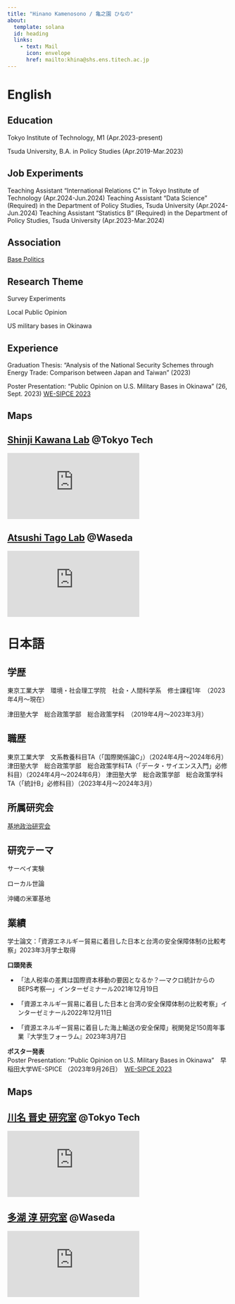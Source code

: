 ```yaml
---
title: "Hinano Kamenosono / 亀之園 ひなの"
about:
  template: solana
  id: heading
  links: 
    - text: Mail
      icon: envelope
      href: mailto:khina@shs.ens.titech.ac.jp
---
```


:::{#heading}

::: {.panel-tabset}
# English

## Education
Tokyo Institute of Technology, M1 (Apr.2023-present)

Tsuda University, B.A. in Policy Studies (Apr.2019-Mar.2023)

## Job Experiments
Teaching Assistant "International Relations C" in Tokyo Institute of Technology (Apr.2024-Jun.2024)
Teaching Assistant "Data Science" (Required) in the Department of Policy Studies, Tsuda University (Apr.2024-Jun.2024)
Teaching Assistant "Statistics B" (Required) in the Department of Policy Studies, Tsuda University (Apr.2023-Mar.2024)

## Association
[Base Politics](https://www.basepoliticsjp.com/)

## Research Theme
Survey Experiments

Local Public Opinion

US military bases in Okinawa

## Experience
Graduation Thesis: "Analysis of the National Security Schemes through Energy Trade: Comparison between Japan and Taiwan" (2023)

Poster Presentation: "Public Opinion on U.S. Military Bases in Okinawa" (26, Sept. 2023) [WE-SIPCE 2023](https://www.waseda.jp/inst/sgu/news/2023/09/26/26911/)

## Maps
::: {.grid}

::: {.grid-auto-fit}
:::{.callout-note}
## [Shinji Kawana Lab](https://sites.google.com/view/kawanalab) @Tokyo Tech

<iframe src="https://www.google.com/maps/embed?pb=!1m14!1m8!1m3!1d1621.9433944506384!2d139.6824459!3d35.6058591!3m2!1i1024!2i768!4f13.1!3m3!1m2!1s0x6018f5c7cc7bd92d%3A0xc8499216b1e3dd28!2z5p2x5Lqs5bel5qWt5aSn5a2mIOilvznlj7fppKg!5e0!3m2!1sja!2sjp!4v1695984121571!5m2!1sja!2sjp" width="auto" height="auto" style="border:0;" allowfullscreen="" loading="lazy" referrerpolicy="no-referrer-when-downgrade"></iframe>
:::

:::

::: {.grid-auto-fit}
:::{.callout-note}
## [Atsushi Tago Lab](https://a-tago.github.io/) @Waseda

<iframe src="https://www.google.com/maps/embed?pb=!1m18!1m12!1m3!1d924.9990165076774!2d139.7190011967158!3d35.708478600163374!2m3!1f0!2f0!3f0!3m2!1i1024!2i768!4f13.1!3m3!1m2!1s0x60188d1b65b68f05%3A0x548ad5986c6f7ee1!2z44CSMTY5LTAwNTEg5p2x5Lqs6YO95paw5a6_5Yy66KW_5pep56iy55Sw77yR5LiB55uu77yW4oiS77yRIOaXqeeosueUsOWkp-WtpiAz5Y-36aSo!5e0!3m2!1sja!2sjp!4v1695984163272!5m2!1sja!2sjp" width="auto" height="auto" style="border:0;" allowfullscreen="" loading="lazy" referrerpolicy="no-referrer-when-downgrade"></iframe>
:::

:::

:::

# 日本語

## 学歴
東京工業大学　環境・社会理工学院　社会・人間科学系　修士課程1年　（2023年4月〜現在）

津田塾大学　総合政策学部　総合政策学科　（2019年4月〜2023年3月）

## 職歴
東京工業大学　文系教養科目TA（「国際関係論C」）（2024年4月〜2024年6月）
津田塾大学　総合政策学部　総合政策学科TA（「データ・サイエンス入門」必修科目）（2024年4月〜2024年6月）
津田塾大学　総合政策学部　総合政策学科TA（「統計B」必修科目）（2023年4月〜2024年3月）

## 所属研究会
[基地政治研究会](https://www.basepoliticsjp.com/)

## 研究テーマ
サーベイ実験

ローカル世論

沖縄の米軍基地

## 業績
学士論文：「資源エネルギー貿易に着目した日本と台湾の安全保障体制の比較考察」2023年3月学士取得

**口頭発表**<br>

- 「法人税率の差異は国際資本移動の要因となるか？―マクロ統計からのBEPS考察―」インターゼミナール2021年12月19日

- 「資源エネルギー貿易に着目した日本と台湾の安全保障体制の比較考察」インターゼミナール2022年12月11日

- 「資源エネルギー貿易に着目した海上輸送の安全保障」税関発足150周年事業『大学生フォーラム』2023年3月7日

**ポスター発表**<br>
Poster Presentation: "Public Opinion on U.S. Military Bases in Okinawa"　早稲田大学WE-SPICE （2023年9月26日）　[WE-SIPCE 2023](https://www.waseda.jp/inst/sgu/news/2023/09/26/26911/)

## Maps
::: {.grid}

::: {.grid-auto-fit}
:::{.callout-note}
## [川名 晋史 研究室](https://sites.google.com/view/kawanalab) @Tokyo Tech

<iframe src="https://www.google.com/maps/embed?pb=!1m14!1m8!1m3!1d1621.9433944506384!2d139.6824459!3d35.6058591!3m2!1i1024!2i768!4f13.1!3m3!1m2!1s0x6018f5c7cc7bd92d%3A0xc8499216b1e3dd28!2z5p2x5Lqs5bel5qWt5aSn5a2mIOilvznlj7fppKg!5e0!3m2!1sja!2sjp!4v1695984121571!5m2!1sja!2sjp" width="auto" height="auto" style="border:0;" allowfullscreen="" loading="lazy" referrerpolicy="no-referrer-when-downgrade"></iframe>
:::

:::

::: {.grid-auto-fit}
:::{.callout-note}
## [多湖 淳 研究室](https://a-tago.github.io/) @Waseda

<iframe src="https://www.google.com/maps/embed?pb=!1m18!1m12!1m3!1d924.9990165076774!2d139.7190011967158!3d35.708478600163374!2m3!1f0!2f0!3f0!3m2!1i1024!2i768!4f13.1!3m3!1m2!1s0x60188d1b65b68f05%3A0x548ad5986c6f7ee1!2z44CSMTY5LTAwNTEg5p2x5Lqs6YO95paw5a6_5Yy66KW_5pep56iy55Sw77yR5LiB55uu77yW4oiS77yRIOaXqeeosueUsOWkp-WtpiAz5Y-36aSo!5e0!3m2!1sja!2sjp!4v1695984163272!5m2!1sja!2sjp" width="auto" height="auto" style="border:0;" allowfullscreen="" loading="lazy" referrerpolicy="no-referrer-when-downgrade"></iframe>
:::

:::

:::

:::

:::